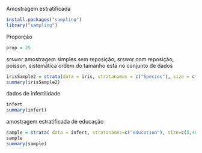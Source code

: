 Amostragem estratificada
```r
install.packages("sampling")
library("sampling")
```
Proporção
```r
prop = 25
```
srswor amostragem simples sem reposição, srswor com reposição, poisson, sistemática 
ordem do tamanho está no conjunto de dados
```r
irisSample2 = strata(data = iris, stratanames = c("Species"), size = c(rep(prop, 3)), method = "srswor")
summary(irisSample2)
```
dados de infertilidade
```r
infert
summary(infert)
```
amostragem estratificada de educação
```r
sample = strata( data = infert, stratanames=c("education"), size=c(5,48,47), method = "srswor")
sample 
summary(sample)
```

